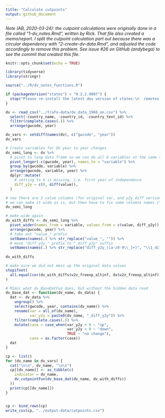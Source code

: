 ```yaml
---
title: "Calculate cutpoints"
output: github_document
---
```


*Note (AB, 2020-03-24): the cutpoint calculations were originally done in a file called "1-dv_notes.Rmd", written by Rick. That file also created a memo/report. I split the cutpoint calculation part out because there was a circular dependency with "2-create-dv-data.Rmd", and adjusted the code accordingly to remove this problem. See issue #26 on GitHub (andybega) to see the commit that created this file.*

```r
knitr::opts_chunk$set(echo = TRUE)

library(tidyverse)
library(stringr)

source("../R/dv_notes_functions.R")

if (packageVersion("states") < "0.2.2.9007") {
  stop("Please re-install the latest dev version of states:\n  remotes::install_github(\"andybega/states\")")
}
```

```r
dv <- read_csv("../trafo-data/dv_data_1968_on.csv") %>%
  select(-country_name, -country_id, -country_text_id) %>%
  filter(complete.cases(.)) %>%
  arrange(gwcode, year)

dv_vars <- setdiff(names(dv), c("gwcode", "year"))
dv_vars

# Create variables for DV year to year changes
dv_semi_long <- dv %>%
  # pivot to long data frame so we can do all 6 variables at the same time
  pivot_longer(-c(gwcode, year), names_to = "variable") %>%
  group_by(gwcode, variable) %>%
  arrange(gwcode, variable, year) %>%
  dplyr::mutate(
    # setting to 0 is missing, i.e. first year of independence
    diff_y2y = c(0, diff(value)),
  )  

# now there are 2 value columns (for original var, and y2y_diff version); 
# we can make it wide as is, but then have to fix some columns names ("value_")
dv_semi_long

# make wide again
dv_with_diffs <- dv_semi_long %>%
  pivot_wider(names_from = variable, values_from = c(value, diff_y2y)) %>%
  arrange(gwcode, year) %>%
  # take out "value_" prefix
  setNames(names(.) %>% str_replace("value_", "")) %>%
  # move "diff_y2y_" prefix to "_diff_y2y" suffix
  setNames(names(.) %>% str_replace("diff_y2y_([a-z0-9\\_]+)", "\\1_diff_y2y"))
  
dv_with_diffs

# make sure we did not mess up the original data values
stopifnot(
  all.equal(cor(dv_with_diffs$v2x_freexp_altinf, dv$v2x_freexp_altinf), 1)
)

# Mimic what dv_BaseDatFun does, but without the hidden data read
dv_base_dat <- function(dv_name, dv_data) {
  dat <- dv_data %>%
    ungroup() %>%
    select(gwcode, year, contains(dv_name)) %>%
    rename(var = all_of(dv_name),
           var_y2y = paste0(dv_name, "_diff_y2y")) %>%
    filter(complete.cases(.)) %>%
    mutate(case = case_when(var_y2y > 0 ~ "up",
                            var_y2y < 0 ~ "down",
                            TRUE ~ "no change"),
           case = as.factor(case))
  dat
}

cp <- list()
for (dv_name in dv_vars) {
  cat("\n\n", dv_name, "\n\n")
  cp[[dv_name]] <- as_tibble(c(
    indicator = dv_name, 
    dv_cutpointFun(dv_base_dat(dv_name, dv_with_diffs))
  ))
  print(cp[[dv_name]])
}


cp <- bind_rows(cp)
write_csv(cp, "../output-data/cutpoints.csv")
```

